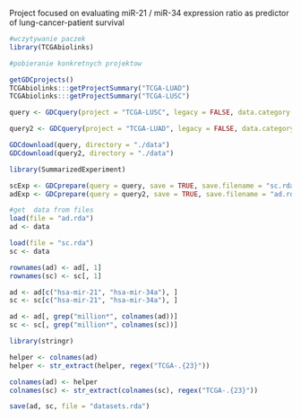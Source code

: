 Project focused on evaluating miR-21 / miR-34 expression ratio as predictor of lung-cancer-patient survival 

```r
#wczytywanie paczek 
library(TCGAbiolinks)
```

```r
#pobieranie konkretnych projektow

getGDCprojects()
TCGAbiolinks:::getProjectSummary("TCGA-LUAD")
TCGAbiolinks:::getProjectSummary("TCGA-LUSC")

query <- GDCquery(project = "TCGA-LUSC", legacy = FALSE, data.category = "Transcriptome Profiling", data.type = "miRNA Expression Quantification", sample.type = c("Primary solid Tumor", "Solid Tissue Normal"))

query2 <- GDCquery(project = "TCGA-LUAD", legacy = FALSE, data.category = "Transcriptome Profiling", data.type = "miRNA Expression Quantification", sample.type = c("Primary solid Tumor", "Solid Tissue Normal"))

GDCdownload(query, directory = "./data")
GDCdownload(query2, directory = "./data")

library(SummarizedExperiment)

scExp <- GDCprepare(query = query, save = TRUE, save.filename = "sc.rda", directory = "./data/")
adExp <- GDCprepare(query = query2, save = TRUE, save.filename = "ad.rda", directory = "./data/")
```

```r
#get  data from files
load(file = "ad.rda")
ad <- data

load(file = "sc.rda")
sc <- data

rownames(ad) <- ad[, 1]
rownames(sc) <- sc[, 1]

ad <- ad[c("hsa-mir-21", "hsa-mir-34a"), ]
sc <- sc[c("hsa-mir-21", "hsa-mir-34a"), ]

ad <- ad[, grep("million*", colnames(ad))]
sc <- sc[, grep("million*", colnames(sc))]

library(stringr)

helper <- colnames(ad)
helper <- str_extract(helper, regex("TCGA-.{23}"))

colnames(ad) <- helper
colnames(sc) <- str_extract(colnames(sc), regex("TCGA-.{23}"))

save(ad, sc, file = "datasets.rda")
```

